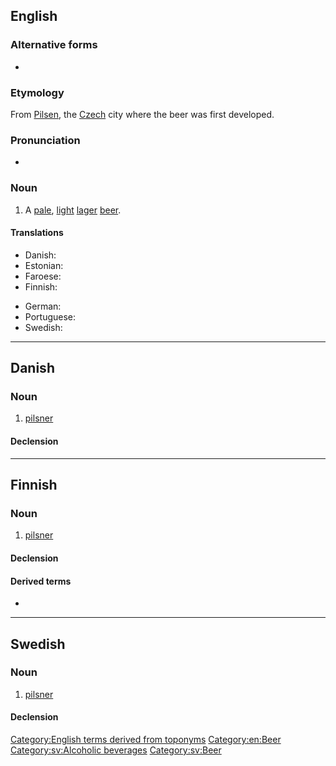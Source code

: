 ==English==

===Alternative forms===
* {{l|en|pilsener}}

===Etymology===
From [[Pilsen]], the [[Czech]] city where the beer was first developed.

===Pronunciation===
* {{audio|En-ca-pilsner.oga|Audio (CA)|lang=en}}

===Noun===
{{en-noun}}

# A [[pale]], [[light]] [[lager]] [[beer]].

====Translations====
{{trans-top|pale, light beer}}
* Danish: {{t|da|pilsner|c}}
* Estonian: {{t+|et|pilsner}}
* Faroese: {{t|fo|pilsnari|m}}
* Finnish: {{t+|fi|pilsneri}}
{{trans-mid}}
* German: {{t+|de|Pils|n}}
* Portuguese: {{t|pt|pilsen}}
* Swedish: {{t+|sv|pilsner|c}}
{{trans-bottom}}

[[Category:English terms derived from toponyms]]
[[Category:en:Beer]]

----

==Danish==

===Noun===
{{da-noun}}

# [[pilsner]]

====Declension====
{{da-decl|en|e|ne}}

----

==Finnish==

===Noun===
{{fi-noun}}

# [[#English|pilsner]] {{gloss|type of beer}}

====Declension====
{{fi-decl-paperi|pilsner|ä|i=0}}

====Derived terms====
* {{l|fi|pilsneri}}

----

==Swedish==

===Noun===
{{sv-noun|c}}

# [[#English|pilsner]]

====Declension====
{{sv-noun-irreg-c|pilsner|pilsnern|pilsner|pilsnerna}}

[[Category:sv:Alcoholic beverages]]
[[Category:sv:Beer]]